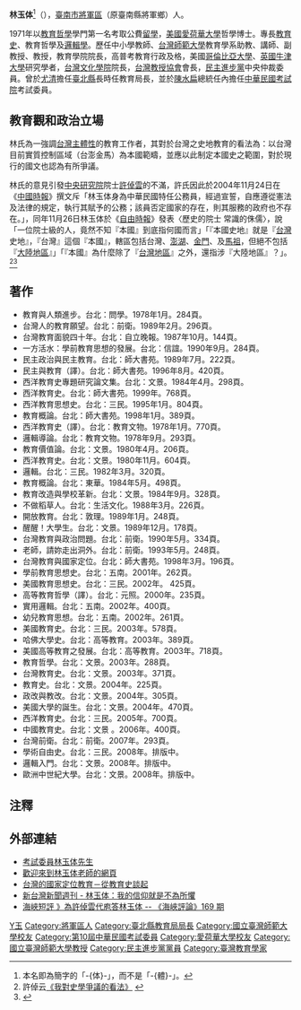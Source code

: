 {{noteTA
|T=zh-hans:林玉体;zh-hk:林玉体;zh-sg:林玉体;zh-tw:林玉体;
|1=zh-hans:林玉体;zh-hk:林玉体;zh-sg:林玉体;zh-tw:林玉体;
}}
'''林玉体'''<ref>本名即為簡字的「-{体}-」，而不是「-{體}-」。</ref>（{{bd|1939年||||}}），[[臺南市|臺南市]][[將軍區|將軍區]]（原臺南縣將軍鄉）人。

1971年以[[教育哲學|教育哲學]]學門第一名考取公費[[留學|留學]]，[[美國|美國]][[愛荷華大學|愛荷華大學]]哲學博士。專長[[教育史|教育史]]、教育哲學及[[邏輯學|邏輯學]]。歷任中小學教師、[[台灣師範大學|台灣師範大學]]教育學系助教、講師、副教授、教授，教育學院院長，高普考教育行政及格，美國[[哥倫比亞大學|哥倫比亞大學]]、[[英國|英國]][[牛津大學|牛津大學]]研究學者，[[台灣文化學院|台灣文化學院]]院長，[[台灣教授協會|台灣教授協會]]會長，[[民主進步黨|民主進步黨]]中央仲裁委員。曾於[[尤清|尤清]]擔任[[新北市|臺北縣]]長時任教育局長，並於[[陳水扁|陳水扁]]總統任內擔任[[中華民國|中華民國]][[考試院|考試院]]考試委員。

== 教育觀和政治立場 ==
林氏為一強調[[台灣主體性|台灣主體性]]的教育工作者，其對於台灣之史地教育的看法為：以台灣目前實質控制區域（台澎金馬）為本國範疇，並應以此制定本國史之範圍，對於現行的國文也認為有所爭議。

林氏的意見引發[[中央研究院|中央研究院]]院士[[許倬雲|許倬雲]]的不滿，許氏因此於2004年11月24日在《[[中國時報|中國時報]]》撰文斥「林玉体身為中華民國特任公務員，經過宣誓，自應遵從憲法及法律的規定，執行其賦予的公務；該員否定國家的存在，則其服務的政府也不存在。」，同年11月26日林玉体於《[[自由時報|自由時報]]》發表〈歷史的院士 常識的侏儒〉，說「一位院士級的人，竟然不知『本國』到底指何國而言」「『本國史地』就是『[[台灣|台灣]]史地』，『台灣』這個『本國』，轄區包括台灣、[[澎湖縣|澎湖]]、[[金門縣|金門]]、及[[馬祖|馬祖]]，但絕不包括『[[大陸地區|大陸地區]]』」「『本國』為什麼除了『[[台灣地區|台灣地區]]』之外，還指涉『大陸地區』？」。<ref>許倬云[http://www.cetin.net.cn/cetin2/servlet/cetin/action/HtmlDocumentAction;jsessionid=988282557900DC3FD3481B189A5272F4?baseid=1&docno=182892 《我對史學爭議的看法》] {{Wayback|url=http://www.cetin.net.cn/cetin2/servlet/cetin/action/HtmlDocumentAction;jsessionid=988282557900DC3FD3481B189A5272F4?baseid=1&docno=182892 |date=20160304133531 }}</ref><ref>{{Cite news| url=http://www.newtaiwan.com.tw/bulletinview.jsp?bulletinid=55332| title=歷史的院士 常識的侏儒| author=林玉体| date=2004-11-26| publisher=新台灣新聞週刊}}{{dead link|date=2018年3月 |bot=InternetArchiveBot |fix-attempted=yes }}</ref>

== 著作 ==
*教育與人類進步。台北：問學。1978年1月。284頁。
*台灣人的教育願望。台北：前衛。1989年2月。296頁。
*台灣教育面貌四十年。台北：自立晚報。1987年10月。144頁。 
*一方活水：學前教育思想的發展。台北：信誼。1990年9月。284頁。 
*民主政治與民主教育。台北：師大書苑。1989年7月。222頁。
*民主與教育（譯）。台北：師大書苑。1996年8月。420頁。
*西洋教育史專題研究論文集。台北：文景。1984年4月。298頁。
*西洋教育史。台北：師大書苑。1999年。768頁。
*西洋教育思想史。台北：三民。1995年1月。804頁。
*教育概論。台北：師大書苑。1998年1月。389頁。
*西洋教育史（譯）。台北：教育文物。1978年1月。770頁。 
*邏輯導論。台北：教育文物。1978年9月。293頁。 
*教育價值論。台北：文景。1980年4月。206頁。 
*西洋教育史。台北：文景。1980年11月。604頁。 
*邏輯。台北：三民。1982年3月。320頁。 
*教育概論。台北：東華。1984年5月。498頁。 
*教育改造與學校革新。台北：文景。1984年9月。328頁。 
*不做稻草人。台北：生活文化。1988年3月。226頁。 
*開放教育。台北：敦理。1989年1月。248頁。 
*醒醒！大學生。台北：文景。1989年12月。178頁。 
*台灣教育與政治問題。台北：前衛。1990年5月。334頁。 
*老師，請妳走出洞外。台北：前衛。1993年5月。248頁。 
*台灣教育與國家定位。台北：師大書苑。1998年3月。196頁。 
*學前教育思想史。台北：五南。2001年。262頁。 
*美國教育思想史。台北：三民。2002年。 425頁。
*高等教育哲學（譯）。台北：元照。2000年。235頁。 
*實用邏輯。台北：五南。2002年。400頁。 
*幼兒教育思想。台北：五南。2002年。261頁。
*美國教育史。台北：三民。2003年。578頁。
*哈佛大學史。台北：高等教育。2003年。389頁。
*美國高等教育之發展。台北：高等教育。2003年。718頁。
*教育哲學。台北：文景。2003年。288頁。
*台灣教育史。台北：文景。2003年。371頁。
*教育史。台北：文景。2004年。225頁。 
*政改與教改。台北：文景。2004年。305頁。 
*美國大學的誕生。台北：文景。2004年。470頁。 
*西洋教育史。台北：三民。2005年。700頁。 
*中國教育史。台北：文景 。2006年。400頁。 
*台灣前衛。台北：前衛。2007年。293頁。
*學術自由史。台北：三民。2008年。排版中。
*邏輯入門。台北：文景。2008年。排版中。
*歐洲中世紀大學。台北：文景。2008年。排版中。

== 注釋 ==
<references />

== 外部連結 ==
*[http://www.exam.gov.tw/html/profile/pd-07.asp 考試委員林玉体先生] {{Wayback|url=http://www.exam.gov.tw/html/profile/pd-07.asp |date=20091023080557 }}
*[http://www.ed.ntnu.edu.tw/faculty/teacher01.htm 歡迎來到林玉体老師的網頁] {{Wayback|url=http://www.ed.ntnu.edu.tw/faculty/teacher01.htm |date=20060513112524 }}
*[http://www.taup.org.tw/announce/9911/docs/23.html 台灣的國家定位教育－從教育史談起]{{dead link|date=2018年3月 |bot=InternetArchiveBot |fix-attempted=yes }}
*[http://www.newtaiwan.com.tw/bulletinview.jsp?bulletinid=20198 新台灣新聞週刊 - 林玉体：我的信仰就是不為所懼]{{dead link|date=2018年3月 |bot=InternetArchiveBot |fix-attempted=yes }}
*[https://web.archive.org/web/20091001064655/http://www.haixiainfo.com.tw/FF/169-643.html 海峽短評 》為許倬雲代庖答林玉体 -- 《海峽評論》169 期]

{{DEFAULTSORT:Lin林}}
[[Category:林姓|Y玉]]
[[Category:將軍區人|Category:將軍區人]]
[[Category:臺北縣教育局局長|Category:臺北縣教育局局長]]
[[Category:國立臺灣師範大學校友|Category:國立臺灣師範大學校友]]
[[Category:第10屆中華民國考試委員|Category:第10屆中華民國考試委員]]
[[Category:愛荷華大學校友|Category:愛荷華大學校友]]
[[Category:國立臺灣師範大學教授|Category:國立臺灣師範大學教授]]
[[Category:民主進步黨黨員|Category:民主進步黨黨員]]
[[Category:臺灣教育學家|Category:臺灣教育學家]]